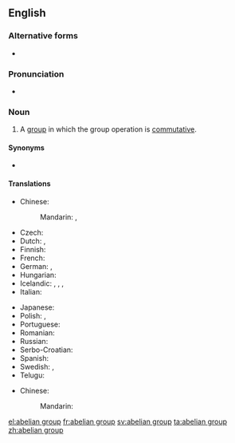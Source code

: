 {{also|Abelian group}}
==English==
{{wikipedia}}

===Alternative forms===
* {{l|en|Abelian group}}

===Pronunciation===
* {{a|US}} {{IPA|/əˈbi.li.ən ɡɹup/|/əˈbil.jən ɡɹup/|lang=en}}

===Noun===
{{en-noun}}

# {{lb|en|algebra}} A [[group]] in which the group operation is [[commutative]].

====Synonyms====
* {{l|en|commutative group}}

====Translations====
{{trans-top|group in which the group operation is commutative}}
* Chinese:
*: Mandarin: {{t+|cmn|阿貝爾群|sc=Hani}}, {{t+|cmn|阿贝尔群|tr=Ābèi'ěr qún|sc=Hani}}
* Czech: {{t|cs|abelovská grupa|f}}
* Dutch: {{t|nl|Abelse groep|m}}, {{t|nl|Abelse ring|m}}
* Finnish: {{t|fi|Abelin ryhmä}}
* French: {{t+|fr|groupe abélien|m}}
* German: {{t|de|abelsche Gruppe|f}}, {{t|de|kommutative Gruppe|f}}
* Hungarian: {{t|hu|Abel-csoport}}
* Icelandic: {{t|is|Abel-grúpa|f}}, {{t|is|víxlgrúpa|f}}, {{t|is|abelsk grúpa|f}}, {{t|is|víxlin grúpa|f}}
* Italian: {{t|it|gruppo abeliano|m}}
{{trans-mid}}
* Japanese: {{t|ja|アーベル群|tr=Āberu-gun|sc=Jpan}}
* Polish: {{t|pl|grupa przemienna|f}}, {{t|pl|grupa abelowa|f}}
* Portuguese: {{t|pt|grupo abeliano|m}}
* Romanian: {{t|ro|grup abelian|n}}
* Russian: {{t+|ru|а́белева гру́ппа|f}}
* Serbo-Croatian: {{t|sh|Abelova grupa|f}}
* Spanish: {{t|es|grupo abeliano|m}}
* Swedish: {{t|sv|abelsk grupp|c}}, {{t|sv|kommutativ grupp|c}}
* Telugu: {{t|te|ఎబిలియన్ సమూహం}}
{{trans-bottom}}

{{checktrans-top}}
* Chinese:
*: Mandarin: {{t+check|cmn|模|tr=mó|sc=Hani}}
{{trans-mid}}
{{trans-bottom}}

[[el:abelian group]]
[[fr:abelian group]]
[[sv:abelian group]]
[[ta:abelian group]]
[[zh:abelian group]]